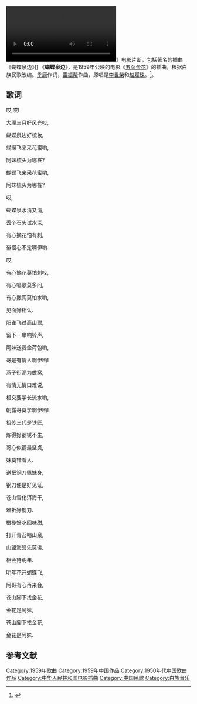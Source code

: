 [[File:Butterfly_Springs_boundary.ogv|thumb]]》电影片断，包括著名的插曲《蝴蝶泉边》]]
《'''蝴蝶泉边'''》，是1959年公映的电影《[[五朵金花|五朵金花]]》的插曲，根据白族民歌改编。[[季康|季康]]作词，[[雷振帮|雷振帮]]作曲，原唱是[[李世榮_(歌唱家)|李世榮]]和[[赵履珠|赵履珠]]。<ref>{{cite news | language =  | author =  | coauthors =  | url = http://news.yntv.cn/category/10107/2009/10/10/2009-10-10_779444_10107.shtml | title = “金花”赵履珠：已把白族民歌唱响大江南北 | work =  | publisher = 云南电视台 | pages =  | date =  | accessdate =  | archive-url = https://web.archive.org/web/20140224045311/http://news.yntv.cn/category/10107/2009/10/10/2009-10-10_779444_10107.shtml | archive-date = 2014-02-24 | dead-url = yes }}</ref>。

==歌词==
哎,哎!

大理三月好风光哎,

蝴蝶泉边好梳妆,

蝴蝶飞来采花蜜哟,

阿妹梳头为哪桩?

蝴蝶飞来采花蜜哟,

阿妹梳头为哪桩?

 
哎,

蝴蝶泉水清又清,

丢个石头试水深,

有心摘花怕有刺,

徘徊心不定啊伊哟.

哎,

有心摘花莫怕刺哎,

有心唱歌莫多问,

有心撒网莫怕水哟,

见面好相认.

 
阳雀飞过高山顶,

留下一串响铃声,

阿妹送我金荷包哟,

哥是有情人啊伊哟!

 
燕子衔泥为做窝,

有情无情口难说,

相交要学长流水哟,

朝露哥莫学啊伊哟!

 
祖传三代是铁匠,

炼得好钢锈不生,

哥心似钢最坚贞,

妹莫错看人.

送把钢刀佩妹身,

钢刀便是好见证,

苍山雪化洱海干,

难折好钢刃.

 
橄榄好吃回味甜,

打开青苔喝山泉,

山盟海誓先莫讲,

相会待明年.

明年花开蝴蝶飞,

阿哥有心再来会,

苍山脚下找金花,

金花是阿妹,

苍山脚下找金花,

金花是阿妹.

==参考文献==
<div class="references-small">
<references></references>
</div>

[[Category:1959年歌曲|Category:1959年歌曲]]
[[Category:1959年中国作品|Category:1959年中国作品]]
[[Category:1950年代中国歌曲作品|Category:1950年代中国歌曲作品]]
[[Category:中华人民共和国电影插曲|Category:中华人民共和国电影插曲]]
[[Category:中国民歌|Category:中国民歌]]
[[Category:白族音乐|Category:白族音乐]]